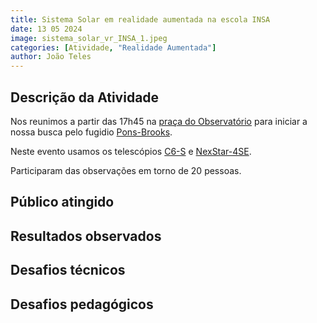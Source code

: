 ```yaml
---
title: Sistema Solar em realidade aumentada na escola INSA
date: 13 05 2024
image: sistema_solar_vr_INSA_1.jpeg
categories: [Atividade, "Realidade Aumentada"]
author: João Teles
---
```


## Descrição da Atividade

Nos reunimos a partir das 17h45 na [praça do Observatório]({{< var loc.localizacao >}}) para iniciar a nossa busca pelo fugidio [Pons-Brooks](https://pt.wikipedia.org/wiki/12P/Pons-Brooks){.external}.

Neste evento usamos os telescópios [C6-S](/acervo/itens/c6-s/c6s.qmd) e [NexStar-4SE](/acervo/itens/nexstar4se/nexstar4se.qmd).

Participaram das observações em torno de 20 pessoas.

## Público atingido

## Resultados observados

## Desafios técnicos

## Desafios pedagógicos

